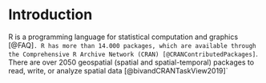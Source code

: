 # Introduction {#introduction}

R is a programming language for statistical computation and graphics [@FAQ]`. R has more than 14.000 packages, which are available through the Comprehensive R Archive Network (CRAN) [@CRANContributedPackages]`. There are over 2050 geospatial (spatial and spatial-temporal) packages to read, write, or analyze spatial data [@bivandCRANTaskView2019]`
